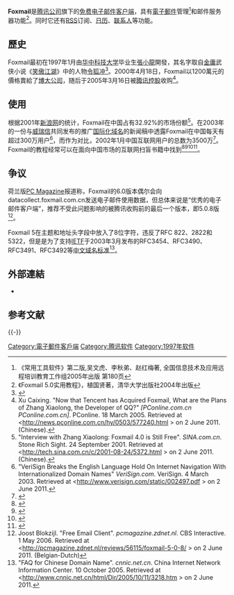 {{Infobox Software
| name = Foxmail
| logo = 
| screenshot = 
| caption = 
| author = [[张小龙|张小龙]]<ref name=acquired />
| developer = [[腾讯|腾讯]]
| latest release version =7.2.23
| latest release date= {{Start date and age|2021|11|3}}
| operating system = [[Microsoft_Windows|Microsoft Windows]]、[[OS_X|OS X]]
| language = [[简体中文|简体中文]]、[[繁體中文|繁體中文]]、[[英文|英文]]
| genre = [[电子邮件客户端|电子邮件客户端]]
| license = [[专有软件|专有]]
| website = {{URL|http://www.foxmail.com/}}
}}
'''Foxmail'''是[[腾讯公司|腾讯公司]]旗下的[[免费软件|免费]][[电子邮件客户端|电子邮件客户端]]，具有[[電子郵件|電子郵件]]管理<ref>《常用工具软件》第二版,吴文虎、李秋弟、赵红梅著, 全国信息技术及应用远程培训教育工作组2005年出版 第180页</ref>和邮件服务器功能<ref>《Foxmail 5.0实用教程》，植国贤著，清华大学出版社2004年出版</ref>。同时它还有[[RSS|RSS]]订阅、[[日历|日历]]、[[通讯录|联系人]]等功能。

== 歷史 ==
Foxmail最初在1997年1月由[[华中科技大学|华中科技大学]]毕业生[[張小龍|張小龍]]開發，其名字取自[[金庸|金庸]]武侠小说《[[笑傲江湖|笑傲江湖]]》中的人物[[令狐冲|令狐冲]]<ref>{{Cite news |url=https://tech.sina.com.cn/2018-10-31/doc-ihnfikvc7281920.shtml |title=张小龙悼念金庸:foxmail名字源于金庸小说人物令狐冲 |accessdate=2018-10-31 |archive-date=2018-10-31 |archive-url=https://web.archive.org/web/20181031133051/https://tech.sina.com.cn/2018-10-31/doc-ihnfikvc7281920.shtml |dead-url=no }}</ref>。2000年4月18日，Foxmail以1200萬元的價格賣給了[[博大公司|博大公司]]，随后于2005年3月16日被[[腾讯控股|腾讯控股]]收购<ref name="acquired">Xu Caixing. "Now that Tencent has Acquired Foxmail, What are the Plans of Zhang Xiaolong, the Developer of QQ?"  ''<span>[PConline.com.cn PConline.com.cn]</span>''.  PConline.  18 March 2005.  Retrieved at <http://news.pconline.com.cn/hy/0503/577240.html {{Wayback|url=http://news.pconline.com.cn/hy/0503/577240.html |date=20110823053147 }}> on 2 June 2011. (Chinese).</ref>。

== 使用 ==
根据2001年[[新浪网|新浪网]]的统计，Foxmail在中国占有32.92%的市场份额<ref>"Interview with Zhang Xiaolong: Foxmail 4.0 is Still Free".  ''SINA.com.cn''.  Stone Rich Sight.  24 September 2001.  Retrieved at <http://tech.sina.com.cn/c/2001-08-24/5372.html {{Wayback|url=http://tech.sina.com.cn/c/2001-08-24/5372.html |date=20110928064438 }}> on 2 June 2011.  (Chinese).</ref>。在2003年的一份与[[威瑞信|威瑞信]]共同发布的推广[[国际化域名|国际化域名]]的新闻稿中透露Foxmail在中国每天有超过300万用户<ref>"VeriSign Breaks the English Language Hold On Internet Navigation With Internationalized Domain Names" ''VeriSign.com''.  VeriSign.  4 March 2003.  Retrieved at <http://www.verisign.com/static/002497.pdf {{Wayback|url=http://www.verisign.com/static/002497.pdf |date=20070928002927 }}> on 2 June 2011.</ref>，而作为对比，2002年1月中国互联网用户的总数为3500万<ref name="HughesWacker2003">{{cite book|author1=Hughes, Christopher R.|author2=Wacker, Gudrun|title=China and the Internet: politics of the digital leap forward|url=https://archive.org/details/chinainternetpol00hugh|url-access=|year=2003|publisher=Routeledge|isbn=978-0-415-27772-3|page=[https://archive.org/details/chinainternetpol00hugh/page/n45 31]}}</ref>。Foxmail的教程经常可以在面向中国市场的互联网扫盲书籍中找到<ref name="李伟郑岩峰2005">{{Cite book |url=https://books.google.com/books?id=9iKZ4J91gngC&pg=PA159 |title=工具软件实用培训教程/实用培训教程系列 |last2=Zheng Yanfeng |last3=Fang Jun |publisher=清华大学出版社 |year=2005 |isbn=978-7-302-10036-2 |pages=159–168 |author1=Li Wei |access-date=2019-12-06 |archive-url=https://web.archive.org/web/20140101123243/http://books.google.com/books?id=9iKZ4J91gngC&pg=PA159 |archive-date=2014-01-01 |dead-url=no}}</ref><ref name="正洪乔武滇葛2005">{{Cite book |url=https://books.google.com/books?id=7EILUBR0lSUC&pg=PA94 |title=Internet教学应用("校校通工程"丛书) |last2=Wu Diange |publisher=Qinghua University Press |year=2005 |isbn=978-7-302-11021-7 |pages=94–105 |author1=Zheng Hongqiao |access-date=2019-12-06 |archive-url=https://web.archive.org/web/20140101123155/http://books.google.com/books?id=7EILUBR0lSUC&pg=PA94 |archive-date=2014-01-01 |dead-url=no}}</ref><ref name="王定陈波2005">{{cite book|author1=Wang Ding|author2=Chen Bo|title=A Concise Internet Tutorial (Internet简明教程)|url=https://books.google.com/books?id=-ga0y3mq_RMC&pg=PA99|year=2005|publisher=Qinghua University Press|isbn=978-7-302-10881-8|pages=99–107|access-date=6 December 2019|archive-url=https://web.archive.org/web/20140101123245/http://books.google.com/books?id=-ga0y3mq_RMC&pg=PA99|archive-date=2014-01-01|dead-url=no}}</ref><ref name="康昱陈泽友2008">{{cite book|author1=Kang Yu|author2=Chen Zeyou|title=An Introduction to Home Computer Use: Increasing Proficiency (家庭电脑应用入门·提高·精通)|url=https://books.google.com/books?id=1nIiOOSDJ_wC&pg=PA214|year=2008|publisher=DynoMedia Inc.|isbn=978-7-111-22707-6|pages=214–217|access-date=6 December 2019|archive-url=https://web.archive.org/web/20140101123251/http://books.google.com/books?id=1nIiOOSDJ_wC&pg=PA214|archive-date=2014-01-01|dead-url=no}}</ref>。

== 争议 ==
荷兰版[[PC_Magazine|PC Magazine]]报道称，Foxmail的6.0版本偶尔会向datacollect.foxmail.com.cn发送电子邮件使用数据，但总体来说是“优秀的电子邮件客户端”，推荐不受此问题影响的被腾讯收购前的最后一个版本，即5.0.8版<ref>Joost Blokzijl. "Free Email Client".  ''pcmagazine.zdnet.nl''.  CBS Interactive.  1 May 2006.  Retrieved at <http://pcmagazine.zdnet.nl/reviews/56115/foxmail-5-0-8/ {{Wayback|url=http://pcmagazine.zdnet.nl/reviews/56115/foxmail-5-0-8/ |date=20110824042645 }}> on 2 June 2011. (Belgian-Dutch)</ref>。

Foxmail 5在主题和地址头字段中放入了8位字符，违反了RFC 822、2822和5322{{Citation needed|date=June 2011}}，但是是为了支持[[IETF|IETF]]于2003年3月发布的RFC3454、RFC3490、RFC3491、RFC3492等[[中文域名协调联合会|中文域名标准]]<ref>"FAQ for Chinese Domain Name". ''cnnic.net.cn''.  China Internet Network Information Center.  10 October 2005.  Retrieved at <http://www.cnnic.net.cn/html/Dir/2005/10/11/3218.htm {{Wayback|url=http://www.cnnic.net.cn/html/Dir/2005/10/11/3218.htm |date=20110520143519 }}> on 2 June 2011.</ref>。

== 外部連結 ==
*{{官方网站|http://www.foxmail.com}}

== 参考文献 ==
{{Reflist}}

{{-}}
{{腾讯公司}}
{{Email clients}}

[[Category:電子郵件客戶端|Category:電子郵件客戶端]]
[[Category:腾讯软件|Category:腾讯软件]]
[[Category:1997年软件|Category:1997年软件]]